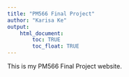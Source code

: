 ```yaml
---
title: "PM566 Final Project"
author: "Karisa Ke"
output: 
    html_document:
        toc: TRUE
        toc_float: TRUE
---
```


This is my PM566 Final Project website.
